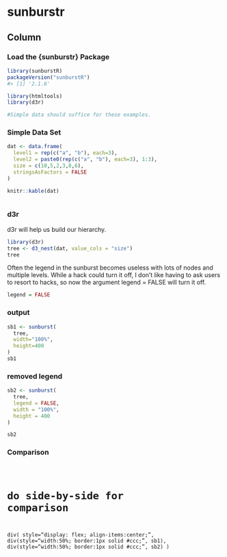 
sunburstr {data-navmenu="Packages"}
========================================


Column {.tabset}
--------------


### Load the {sunburstr} Package 

```r
library(sunburstR)
packageVersion("sunburstR")
#> [1] '2.1.6'

library(htmltools)
library(d3r)

#Simple data should suffice for these examples.

```

### Simple Data Set

```r


dat <- data.frame(
  level1 = rep(c("a", "b"), each=3),
  level2 = paste0(rep(c("a", "b"), each=3), 1:3),
  size = c(10,5,2,3,8,6),
  stringsAsFactors = FALSE
)

```


```r
knitr::kable(dat)



```


### d3r

d3r will help us build our hierarchy.

```r
library(d3r)
tree <- d3_nest(dat, value_cols = "size")
tree


```

Often the legend in the sunburst becomes useless with lots of nodes and multiple levels. 
While a hack could turn it off, I don't like having to ask users to resort to hacks, so now the argument legend = FALSE will turn it off.

```r
legend = FALSE


```


### output


```r
sb1 <- sunburst(
  tree, 
  width="100%", 
  height=400
)
sb1

```



### removed legend

```r
sb2 <- sunburst(
  tree,
  legend = FALSE,
  width = "100%",
  height = 400
)

sb2

```

### Comparison

<pre><code>

# do side-by-side for comparison

div(
  style="display: flex; align-items:center;",
  div(style="width:50%; border:1px solid #ccc;", sb1),
  div(style="width:50%; border:1px solid #ccc;", sb2)
)

</code><pre>

